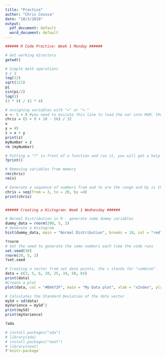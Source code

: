 ```yaml
---
title: "Practice"
author: "Chris Coussa"
date: "10/3/2018"
output:
  pdf_document: default
  word_document: default
---
```


```r
###### R Code Practice: Week 1 Monday ######

# Get working directory
getwd()

# Simple math operations
4 / 2
log(12)
sqrt(121)
pi
sin(pi/2)
log(1)
(3 * 9) / (2 * 4)

# assigning variables with "=" or "<-"
x <- 5 + 9 #you need to exicute this line to load the var into RAM, then you can use the var
chris = (5 + 9 + 10 - 56) / 32
x
y = 45
z = x + y
print(z)
myNumber = z
rm (myNumber)

# Putting a "?" in front of a function and run it, you will get a help menu
?print()

# Removing variables from memory
rm(chris)
rm(n)

# Generate a sequence of numbers from and to are the range and by is the width between the numbers, a vector is created
chris = seq(from = 3, to = 20, by =4)
print(chris)


###### Creating a Histogram: Week 1 Wednesday ######

# Normal Distribution in R - generate some dummy variables
dummy_data = rnorm(200, 5, 2)
# Generate a Histogram
hist(dummy_data, main = "Normal Distribution", breaks = 10, col = "red", xlab  = "myData", ylab = "testFreq")

?rnorm
# Set the seed to generate the same numbers each time the code runs
set.seed(30)
rnorm(20, 5, 2)
?set.seed

# Creating a vector from set data points, the c stands for "combine"
data = c(3, 5, 6, 20, 25, 34, 58, 65)
print(data)
#Create a plot
plot(data, col = "#B8472F", main = "My Data plot", xlab = "xIndex", ylab = "yData", pch = 2)

# Calculates the Standard Deviation of the data vector
mySd = sd(data)
myVarience = mySd^2
print(mySd)
print(myVarience)

?ada

# install.packages("ada")
# library(ada)
# install.packages("neat")
# library(neat)
?`knitr-package`
```


